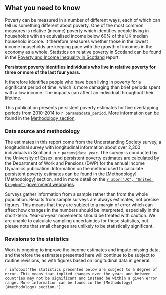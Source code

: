 ## What you need to know

Poverty can be measured in a number of different ways, each of which can tell us something different about poverty. One of the most common measures is relative (income) poverty which identifies people living in households with an equivalised income below 60% of the UK median household income. It therefore measures whether those in the lowest income households are keeping pace with the growth of incomes in the economy as a whole. Statistics on relative poverty in Scotland can be found in the [Poverty and Income Inequality in Scotland](https://data.gov.scot/poverty/) report.

**Persistent poverty identifies individuals who live in relative poverty for three or more of the last four years.** 

It therefore identifies people who have been living in poverty for a significant period of time, which is more damaging than brief periods spent with a low income. The impacts can affect an individual throughout their lifetime.

This publication presents persistent poverty estimates for five overlapping periods from 2010-2014 to `r params$data_period`. More information can be found in the [Methodology section](#periods).

### Data source and methodology

The estimates in this report come from the Understanding Society survey, a longitudinal survey with longitudinal information about over 2,300 individuals in Scotland in `r params$data_year`. The survey is conducted by the University of Essex, and persistent poverty estimates are calculated by the Department of Work and Pensions (DWP) for the annual Income Dynamics publication. Information on the method used to calculate persistent poverty estimates can be found in the [Methodology][Methodology] section, and in more detail on the [`r abbr("UK", "United Kingdom")` government webpages](https://www.gov.uk/government/collections/income-dynamics-statistics).

Surveys gather information from a sample rather than from the whole population. Results from sample surveys are always estimates, not precise figures. This means that they are subject to a margin of error which can affect how changes in the numbers should be interpreted, especially in the short-term. Year-on-year movements should be treated with caution. We are unable to calculate sampling uncertainties for these statistics, but please note that small changes are unlikely to be statistically significant.

### Revisions to the statistics

Work is ongoing to improve the income estimates and impute missing data, and therefore the estimates presented here will continue to be subject to routine revisions, as with figures based on longitudinal data in general.

`r infobox("The statistics presented below are subject to a degree of error. This means that implied changes over the years and between countries may not be significant and instead be within a given error range. More information can be found in the [Methodology](#methodology) section.")`
